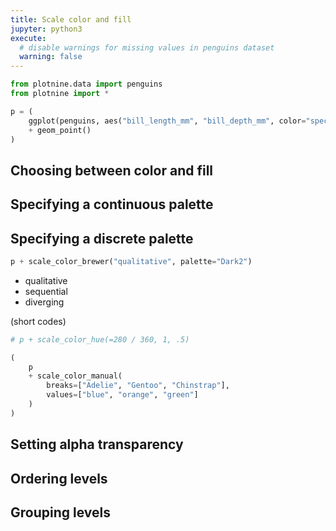 ```yaml
---
title: Scale color and fill
jupyter: python3
execute:
  # disable warnings for missing values in penguins dataset
  warning: false
---
```


```python
from plotnine.data import penguins
from plotnine import *

p = (
    ggplot(penguins, aes("bill_length_mm", "bill_depth_mm", color="species"))
    + geom_point()
)
```

## Choosing between color and fill

## Specifying a continuous palette


## Specifying a discrete palette

```python
p + scale_color_brewer("qualitative", palette="Dark2")
```

* qualitative
* sequential
* diverging

(short codes)

```python

# p + scale_color_hue(=280 / 360, 1, .5)
```

```python
(
    p
    + scale_color_manual(
        breaks=["Adelie", "Gentoo", "Chinstrap"],
        values=["blue", "orange", "green"]
    )
)
```

## Setting alpha transparency

## Ordering levels

## Grouping levels
